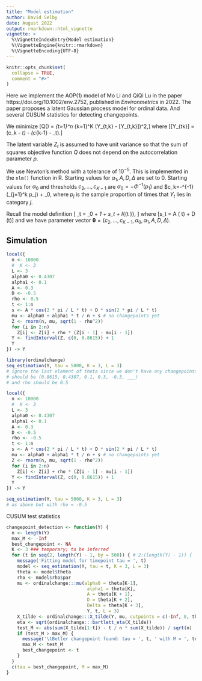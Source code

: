 ```yaml
---
title: "Model estimation"
author: David Selby
date: August 2022
output: rmarkdown::html_vignette
vignette: >
  %\VignetteIndexEntry{Model estimation}
  %\VignetteEngine{knitr::rmarkdown}
  %\VignetteEncoding{UTF-8}
---
```


```r
knitr::opts_chunk$set(
  collapse = TRUE,
  comment = "#>"
)
```

Here we implement the AOP(1) model of Mo Li and QiQi Lu in the paper https://doi.org/10.1002/env.2752, published in _Environmetrics_ in 2022.
The paper proposes a latent Gaussian process model for ordinal data.
And several CUSUM statistics for detecting changepoints.

We minimize
\[Q(\boldsymbol\theta) = \sum_{t=1}^n \sum_{k=1}^K (Y_{t,k} - \mathbb{E}[Y_{t,k}])^2,\]
where
\[\mathbb{E}[Y_{tk}] = \Phi(c_k - \mu_t) - \Phi(c_{k-1} - \mu_t).\]

The latent variable $Z_t$ is assumed to have unit variance so that the sum of squares objective function $Q$ does not depend on the autocorrelation parameter $\rho$.

We use Newton's method with a tolerance of $10^{-5}$.
This is implemented in the `nlm()` function in R.
Starting values for $\alpha_1, A, D, \Delta$ are set to 0.
Starting values for $\alpha_0$ and thresholds $c_2,\dots,c_{K-1}$ are $\alpha_0 = -\Phi^{-1}(p_1)$ and $c_k=-\Phi^{-1}\left(\sum_{j=1}^k p_j\right) + \alpha_0, where $p_j$ is the sample proportion of times that $Y_t$ lies in category $j$.

Recall the model definition
\[
\mu_t = \alpha_0 + \alpha_1 \frac{t}{n} + s_t + \Delta I_{(t \geq \tau)},
\]
where
\[s_t = A \cos\left(\frac{2\pi}{T} t\right) + D \sin \left(\frac{2\pi}{T}t\right)\]
and we have parameter vector $\boldsymbol\theta = (c_2, \dots, c_{K-1}, \alpha_0, \alpha_1, A, D, \Delta)$.

## Simulation

```r
local({
  n <- 10000
  #  K <- 3
  L <- 3
  alpha0 <- 0.4307
  alpha1 <- 0.1
  A <- 0.3
  D <- -0.5
  rho <- 0.5
  t <- 1:n
  s <- A * cos(2 * pi / L * t) + D * sin(2 * pi / L * t)
  mu <- alpha0 + alpha1 * t / n + s # no changepoints yet
  Z <- rnorm(n, mu, sqrt(1 - rho^2))
  for (i in 2:n)
    Z[i] <- Z[i] + rho * (Z[i - 1] - mu[i - 1])
  Y <- findInterval(Z, c(0, 0.8615)) + 1
  Y
}) -> Y

library(ordinalchange)
seq_estimation(Y, tau = 5000, K = 3, L = 3)
# ignore the last element of theta since we don't have any changepoints
# should be (0.8615, 0.4307, 0.1, 0.3, -0.5, ___)
# and rho should be 0.5
```

```r
local({
  n <- 10000
  #  K <- 3
  L <- 3
  alpha0 <- 0.4307
  alpha1 <- 0.1
  A <- 0.3
  D <- -0.5
  rho <- -0.5
  t <- 1:n
  s <- A * cos(2 * pi / L * t) + D * sin(2 * pi / L * t)
  mu <- alpha0 + alpha1 * t / n + s # no changepoints yet
  Z <- rnorm(n, mu, sqrt(1 - rho^2))
  for (i in 2:n)
    Z[i] <- Z[i] + rho * (Z[i - 1] - mu[i - 1])
  Y <- findInterval(Z, c(0, 0.8615)) + 1
  Y
}) -> Y

seq_estimation(Y, tau = 5000, K = 3, L = 3)
# as above but with rho = -0.5
```

CUSUM test statistics

```r
changepoint_detection <- function(Y) {
  n <- length(Y)
  max_M <- -Inf
  best_changepoint <- NA
  K <- 3 ### temporary; to be inferred
  for (t in seq(2, length(Y) - 1, by = 500)) { # 2:(length(Y) - 1)) {
    message('Fitting model for timepoint tau = ', t)
    model <- seq_estimation(Y, tau = t, K = 3, L = 3)
    theta <- model$theta
    rho <- model$rho$par
    mu <- ordinalchange:::mu(alpha0 = theta[K-1],
                              alpha1 = theta[K],
                              A = theta[K + 1],
                              D = theta[K + 2],
                              Delta = theta[K + 3],
                              Y, t, L = 3)
    X_tilde <- ordinalchange:::X_tilde(Y, mu, cutpoints = c(-Inf, 0, theta[1:(K-2)], Inf))
    eta <- sqrt(ordinalchange:::bartlett_eta(X_tilde))
    test_M <- abs(sum(X_tilde[1:t]) - t / n * sum(X_tilde)) / sqrt(n)
    if (test_M > max_M) {
      message('\tBetter changepoint found: tau = ', t, ' with M = ', test_M)
      max_M <- test_M
      best_changepoint <- t
    }
  }
  c(tau = best_changepoint, M = max_M)
}
```
